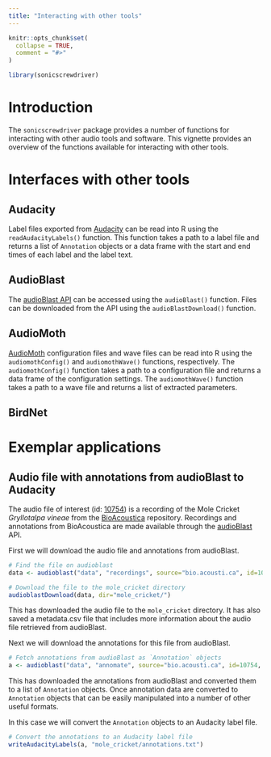 ```yaml
---
title: "Interacting with other tools"
---
```


```r
knitr::opts_chunk$set(
  collapse = TRUE,
  comment = "#>"
)
```

```r
library(sonicscrewdriver)
```

# Introduction

The `sonicscrewdriver` package provides a number of functions for interacting with other audio tools and software. This vignette provides an overview of the functions available for interacting with other tools.

# Interfaces with other tools

## Audacity

Label files exported from [Audacity](https://www.audacityteam.org/) can be read into R using the `readAudacityLabels()` function. This function takes a path to a label file and returns a list of `Annotation` objects or a data frame with the start and end times of each label and the label text.

## AudioBlast

The [audioBlast API](https://api.audioblast.org) can be accessed using the `audioBlast()` function. Files can be downloaded from the API using the `audioBlastDownload()` function.

## AudioMoth

[AudioMoth](https://www.openacousticdevices.info/audiomoth) configuration files and wave files can be read into R using the `audiomothConfig()` and `audiomothWave()` functions, respectively. The `audiomothConfig()` function takes a path to a configuration file and returns a data frame of the configuration settings. The `audiomothWave()` function takes a path to a wave file and returns a list of extracted parameters.

## BirdNet

# Exemplar applications

## Audio file with annotations from audioBlast to Audacity

The audio file of interest (id: [10754](https://bio.acousti.ca/node/10754)) is a recording of the Mole Cricket *Gryllotalpa vineae* from the [BioAcoustica](https://bio.acousti.ca) repository. Recordings and annotations from BioAcoustica are made available through the [audioBlast](https://audioblast.org) API.

First we will download the audio file and annotations from audioBlast.

```r
# Find the file on audioblast
data <- audioblast("data", "recordings", source="bio.acousti.ca", id=10754)

# Download the file to the mole_cricket directory
audioblastDownload(data, dir="mole_cricket/")
```

This has downloaded the audio file to the `mole_cricket` directory. It has also saved a metadata.csv file that includes more information about the audio file retrieved from audioBlast.

Next we will download the annotations for this file from audioBlast.

```r
# Fetch annotations from audioBlast as `Annotation` objects
a <- audioblast("data", "annomate", source="bio.acousti.ca", id=10754, output="Annotations")
```

This has downloaded the annotations from audioBlast and converted them to a list of `Annotation` objects. Once annotation data are converted to `Annotation` objects that can be easily manipulated into a number of other useful formats.

In this case we will convert the `Annotation` objects to an Audacity label file.

```r
# Convert the annotations to an Audacity label file
writeAudacityLabels(a, "mole_cricket/annotations.txt")
```

